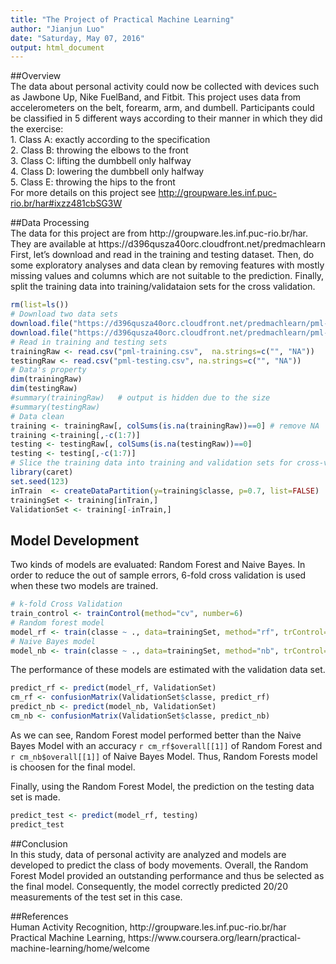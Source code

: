 ```yaml
---
title: "The Project of Practical Machine Learning"
author: "Jianjun Luo"
date: "Saturday, May 07, 2016"
output: html_document
---
```


##Overview  
The data about personal activity could now be collected with devices such as Jawbone Up, Nike FuelBand, and Fitbit. This project uses data from accelerometers on the belt, forearm, arm, and dumbell. Participants could be classified in 5 different ways according to their manner in which they did the exercise:      
1. Class A: exactly according to the specification     
2. Class B: throwing the elbows to the front     
3. Class C: lifting the dumbbell only halfway      
4. Class D: lowering the dumbbell only halfway    
5. Class E: throwing the hips to the front  
For more details on this project see <http://groupware.les.inf.puc-rio.br/har#ixzz481cbSG3W>

##Data Processing  
The data for this project are from http://groupware.les.inf.puc-rio.br/har. They are available at 
https://d396qusza40orc.cloudfront.net/predmachlearn  
First, let's download and read in the training and testing dataset. Then, do some exploratory analyses and data clean by removing features with mostly missing values and columns which are not suitable to the prediction. Finally, split the training data into training/validataion sets for the cross validation.       
```r
rm(list=ls())
# Download two data sets
download.file("https://d396qusza40orc.cloudfront.net/predmachlearn/pml-training.csv",destfile="pml-training.csv", method="libcurl")
download.file("https://d396qusza40orc.cloudfront.net/predmachlearn/pml-testing.csv", destfile="pml-testing.csv",method="libcurl")
# Read in training and testing sets
trainingRaw <- read.csv("pml-training.csv",  na.strings=c("", "NA"))
testingRaw <- read.csv("pml-testing.csv", na.strings=c("", "NA"))
# Data's property 
dim(trainingRaw)
dim(testingRaw)
#summary(trainingRaw)   # output is hidden due to the size
#summary(testingRaw)
# Data clean
training <- trainingRaw[, colSums(is.na(trainingRaw))==0] # remove NA
training <-training[,-c(1:7)]
testing <- testingRaw[, colSums(is.na(testingRaw))==0] 
testing <- testing[,-c(1:7)]
# Slice the training data into training and validation sets for cross-validation
library(caret)
set.seed(123)
inTrain  <- createDataPartition(y=training$classe, p=0.7, list=FALSE)
trainingSet <- training[inTrain,]
ValidationSet <- training[-inTrain,]
```

## Model Development  
Two kinds of models are evaluated: Random Forest and Naive Bayes. In order to reduce the out of sample errors, 6-fold cross validation is used when these two models are trained.  
```r
# k-fold Cross Validation
train_control <- trainControl(method="cv", number=6)
# Random forest model 
model_rf <- train(classe ~ ., data=trainingSet, method="rf", trControl=train_control)
# Naive Bayes model
model_nb <- train(classe ~ ., data=trainingSet, method="nb", trControl=train_control)
```

The performance of these models are estimated with the validation data set.
```r
predict_rf <- predict(model_rf, ValidationSet)
cm_rf <- confusionMatrix(ValidationSet$classe, predict_rf)
predict_nb <- predict(model_nb, ValidationSet)
cm_nb <- confusionMatrix(ValidationSet$classe, predict_nb)
```
As we can see, Random Forest model performed better than the Naive Bayes Model with an accuracy `r cm_rf$overall[[1]]` of Random Forest and `r cm_nb$overall[[1]]` of Naive Bayes Model. Thus, Random Forests model is choosen for the final model. 

Finally, using the Random Forest Model, the prediction on the testing data set is made.
```r
predict_test <- predict(model_rf, testing)
predict_test
```

##Conclusion   
In this study, data of personal activity are analyzed and models are developed to predict the class of body movements. Overall, the Random Forest Model provided an outstanding performance and thus be selected as the final model. Consequently, the model correctly predicted 20/20 measurements of the test set in this case.   

##References  
Human Activity Recognition, http://groupware.les.inf.puc-rio.br/har  
Practical Machine Learning, https://www.coursera.org/learn/practical-machine-learning/home/welcome
